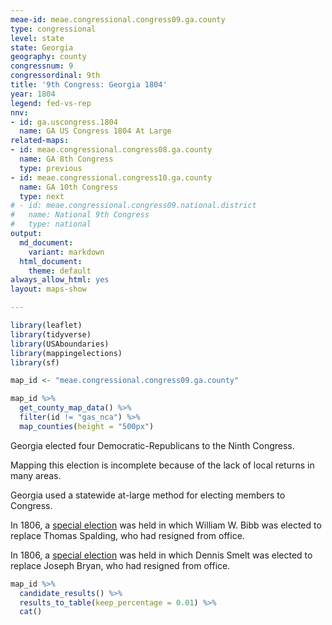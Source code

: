 ```yaml
---
meae-id: meae.congressional.congress09.ga.county
type: congressional
level: state
state: Georgia
geography: county
congressnum: 9
congressordinal: 9th
title: '9th Congress: Georgia 1804'
year: 1804
legend: fed-vs-rep
nnv:
- id: ga.uscongress.1804
  name: GA US Congress 1804 At Large
related-maps:
- id: meae.congressional.congress08.ga.county
  name: GA 8th Congress
  type: previous
- id: meae.congressional.congress10.ga.county
  name: GA 10th Congress
  type: next
# - id: meae.congressional.congress09.national.district
#   name: National 9th Congress
#   type: national
output:
  md_document:
    variant: markdown
  html_document:
    theme: default
always_allow_html: yes
layout: maps-show

---
```


```r
library(leaflet)
library(tidyverse)
library(USAboundaries)
library(mappingelections)
library(sf)

map_id <- "meae.congressional.congress09.ga.county"
```

<div class="map">

```r
map_id %>%
  get_county_map_data() %>%
  filter(id != "gas_nca") %>% 
  map_counties(height = "500px")
```

</div>

Georgia elected four Democratic-Republicans to the Ninth Congress.

Mapping this election is incomplete because of the lack of local returns in many areas.

Georgia used a statewide at-large method for electing members to Congress.

In 1806, a [special election](https://elections.lib.tufts.edu/catalog/tufts:ga.specialuscongress2.1806) was held in which William W. Bibb was elected to replace Thomas Spalding, who had resigned from office.

In 1806, a [special election](https://elections.lib.tufts.edu/catalog/tufts:ga.specialuscongress1.1806) was held in which Dennis Smelt was elected to replace Joseph Bryan, who had resigned from office.

<div class="results-table">

```r
map_id %>%
  candidate_results() %>%
  results_to_table(keep_percentage = 0.01) %>%
  cat()
```

</div>
